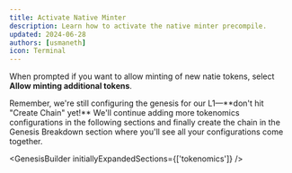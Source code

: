 ```yaml
---
title: Activate Native Minter
description: Learn how to activate the native minter precompile.
updated: 2024-06-28
authors: [usmaneth]
icon: Terminal
---
```


When prompted if you want to allow minting of new natie tokens, select **Allow minting additional tokens**.

<Callout type="warning">
Remember, we're still configuring the genesis for our L1—**don't hit "Create Chain" yet!** We'll continue adding more tokenomics configurations in the following sections and finally create the chain in the Genesis Breakdown section where you'll see all your configurations come together.
</Callout>

<GenesisBuilder initiallyExpandedSections={['tokenomics']} />